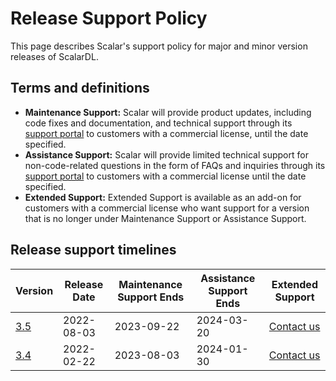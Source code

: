 # Release Support Policy

This page describes Scalar's support policy for major and minor version releases of ScalarDL.

## Terms and definitions

- **Maintenance Support:** Scalar will provide product updates, including code fixes and documentation, and technical support through its [support portal](https://support.scalar-labs.com/) to customers with a commercial license, until the date specified.
- **Assistance Support:** Scalar will provide limited technical support for non-code-related questions in the form of FAQs and inquiries through its [support portal](https://support.scalar-labs.com/) to customers with a commercial license until the date specified.
- **Extended Support:** Extended Support is available as an add-on for customers with a commercial license who want support for a version that is no longer under Maintenance Support or Assistance Support.

## Release support timelines

<table>
  <thead>
    <tr>
      <th>Version</th>
      <th>Release Date</th>
      <th>Maintenance Support Ends</th>
      <th>Assistance Support Ends</th>
      <th>Extended Support</th>
    </tr>
  </thead>
  <tbody>
    <tr>
      <td><a href="../../3.5/releases/release-notes#v350">3.5</a></td>
      <td>2022-08-03</td>
      <td>2023-09-22</td>
      <td>2024-03-20</td>
      <td><a href="https://scalar-labs.com/en/contact">Contact us</a></td>
    </tr>
    <tr>
      <td><a href="../../3.4/releases/release-notes#v340">3.4</a></td>
      <td>2022-02-22</td>
      <td>2023-08-03</td>
      <td>2024-01-30</td>
      <td><a href="https://scalar-labs.com/en/contact">Contact us</a></td>
    </tr>
  </tbody>
</table>
